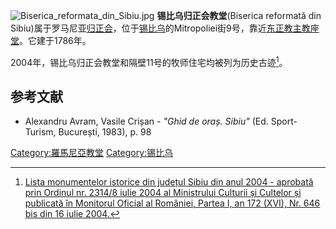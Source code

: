[[File:Biserica_reformata_din_Sibiu.jpg|thumb]]
'''锡比乌归正会教堂'''(Biserica reformată din Sibiu)属于罗马尼亚[[归正会|归正会]]，位于[[锡比乌|锡比乌]]的Mitropoliei街9号，靠近[[圣三一主教座堂_(锡比乌)|东正教主教座堂]]。它建于1786年。

2004年，锡比乌归正会教堂和隔壁11号的牧师住宅均被列为历史古迹<ref>[http://www.inmi.ro/lmi/sibiu.pdf Lista monumentelor istorice din județul Sibiu din anul 2004 - aprobată prin Ordinul nr. 2314/8 iulie 2004 al Ministrului Culturii și Cultelor și publicată în Monitorul Oficial al României, Partea I, an 172 (XVI), Nr. 646 bis din 16 iulie 2004.]{{dead link|date=十一月 2017 |bot=InternetArchiveBot }}</ref>。

==参考文献==
{{reflist}}
* Alexandru Avram, Vasile Crișan - ''"Ghid de oraș. Sibiu"'' (Ed. Sport-Turism, București, 1983), p. 98

{{commonscat|Reformed Church in Sibiu}}
[[Category:羅馬尼亞教堂|Category:羅馬尼亞教堂]] 
[[Category:锡比乌|Category:锡比乌]]